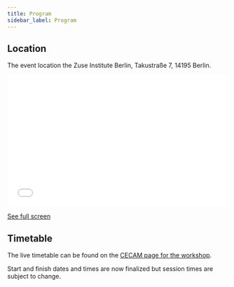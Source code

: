 ```yaml
---
title: Program
sidebar_label: Program
---
```


<!-- import { CalendarPage } from "./calendar"; -->

## Location
The event location the Zuse Institute Berlin, Takustraße 7, 14195 Berlin. 

<iframe width="100%" height="300px" frameborder="0" allowfullscreen allow="geolocation" src="//umap.openstreetmap.fr/en/map/untitled-map_1054850?scaleControl=false&miniMap=false&scrollWheelZoom=false&zoomControl=true&editMode=disabled&moreControl=true&searchControl=null&tilelayersControl=null&embedControl=null&datalayersControl=true&onLoadPanel=none&captionBar=false&captionMenus=true"></iframe><p><a href="//umap.openstreetmap.fr/en/map/untitled-map_1054850?scaleControl=false&miniMap=false&scrollWheelZoom=true&zoomControl=true&editMode=disabled&moreControl=true&searchControl=null&tilelayersControl=null&embedControl=null&datalayersControl=true&onLoadPanel=none&captionBar=false&captionMenus=true">See full screen</a></p>

## Timetable

The live timetable can be found on the [CECAM page for the workshop](https://www.cecam.org/workshop-details/machine-actionable-data-interoperability-for-the-chemical-sciences-madices-2-1321).

Start and finish dates and times are now finalized but session times are subject to change.


<!--
Three sessions will be scheduled such that participants in Europe, North America, and Asia can easily attend at least one session per day. All times are in [*UTC/GMT*](https://www.timeanddate.com/worldclock/timezone/utc). You can import all the events into your calendar by subscribing to [our Google Calendar](https://calendar.google.com/calendar/ical/7i8i4lb012dsglucaclv8avfo8%40group.calendar.google.com/public/basic.ics).

<CalendarPage />


[Click here to download a PDF version](/calendar.pdf)

## Breakout rooms

In the calendar, you can find the letters that correspond to the breakout rooms.

| Letter | Title                                                                               |
| ------ | ----------------------------------------------------------------------------------- |
| A      | [Maintainability](https://github.com/MADICES/MADICES-2022/discussions/3)            |
| B      | [Fuzziness](https://github.com/MADICES/MADICES-2022/discussions/4)                  |
| C      | [What to standardize](https://github.com/MADICES/MADICES-2022/discussions/5)        |
| D      | [What is problem?](https://github.com/MADICES/MADICES-2022/discussions/6)           |
| E      | [Benefits](https://github.com/MADICES/MADICES-2022/discussions/8)                   |
| F      | [Agility & Standardization](https://github.com/MADICES/MADICES-2022/discussions/10) |
| G      | [Reusability & Discovery](https://github.com/MADICES/MADICES-2022/discussions/12)   |
| BYOC   | [Bring your own code](https://github.com/MADICES/MADICES-2022/discussions/26)       |

## Hacking sessions

We will also have a less structured "hacking" track for those that want to get started coding right away. For this, join the #hacking channel on Discord and/or the hacking room on Gather.

We have [some potential problems to work on](https://github.com/MADICES/MADICES-2022/discussions/33) but welcome your suggestions.

-->
